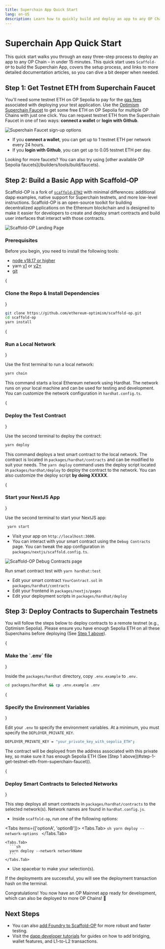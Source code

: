 ```yaml
---
title: Superchain App Quick Start
lang: en-US
description: Learn how to quickly build and deploy an app to any OP Chain using Scaffold-OP.
---
```



# Superchain App Quick Start

This quick start walks you through an easy three-step process to deploy an app to any OP Chain – in under 15 minutes.
This quick start uses `Scaffold-OP` to build the Superchain App, covers the setup process, and links to more detailed documentation articles, so you can dive a bit deeper when needed.

## Step 1: Get Testnet ETH from Superchain Faucet

You'll need some testnet ETH on OP Sepolia to pay for the [gas fees](https://ethereum.org/en/developers/docs/gas/) associated with deploying your test application.
Use the [Optimism Superchain Faucet](https://app.optimism.io/faucet) to get some free ETH on OP Sepolia for multiple OP Chains with just one click.
You can request testnet ETH from the Superchain Faucet in one of two ways: **connect a wallet** or **login with Github**.

<Image src="/img/builders/dapp-developers/quick-start/faucet-markup.png" alt="Superchain Faucet sign-up options" width={500} height={500} />

*   If you **connect a wallet**, you can get up to 1 testnet ETH per network every 24 hours.
*   If you **login with Github**, you can get up to 0.05 testnet ETH per day.

<Callout>
  Looking for more faucets?
  You can also try using [other available OP Sepolia faucets](/builders/tools/build/faucets).
</Callout>

## Step 2: Build a Basic App with Scaffold-OP

Scaffold-OP is a fork of [`scaffold-ETH2`](https://docs.scaffoldeth.io/) with minimal differences: additional dapp examples, native support for Superchain testnets, and more low-level instructions.
Scaffold-OP is an open-source toolkit for building decentralized applications on the Ethereum blockchain and is designed to make it easier for developers to create and deploy smart contracts and
build user interfaces that interact with those contracts.

<Image src="/img/builders/dapp-developers/quick-start/scaffold-op.png" alt="Scaffold-OP Landing Page" width={600} height={500} />

### Prerequisites

Before you begin, you need to install the following tools:

*   [node v18.17 or higher](https://nodejs.org/en/download/)
*   yarn [v1](https://classic.yarnpkg.com/en/docs/install/) or [v2+](https://yarnpkg.com/getting-started/install)
*   [git](https://git-scm.com/downloads)

<Steps>
  {<h3>Clone the Repo & Install Dependencies</h3>}

  ```sh
  git clone https://github.com/ethereum-optimism/scaffold-op.git
  cd scaffold-op
  yarn install
  ```

  {<h3>Run a Local Network</h3>}

  Use the first terminal to run a local network:

  ```sh
  yarn chain
  ```

  This command starts a local Ethereum network using Hardhat. The network runs on your local machine and can be used for testing and development.
  You can customize the network configuration in `hardhat.config.ts`.

  {<h3>Deploy the Test Contract</h3>}

  Use the second terminal to deploy the contract:

  ```sh
  yarn deploy
  ```

  This command deploys a test smart contract to the local network. The contract is located in `packages/hardhat/contracts` and can be modified to suit your needs.
  The `yarn deploy` command uses the deploy script located in `packages/hardhat/deploy` to deploy the contract to the network. You can also customize the deploy script **by doing XXXXX**.

  {<h3>Start your NextJS App</h3>}

  Use the second terminal to start your NextJS app:

  ```sh
   yarn start
  ```

  *   Visit your app on `http://localhost:3000`.
  *   You can interact with your smart contract using the `Debug Contracts` page. You can tweak the app configuration in `packages/nextjs/scaffold.config.ts`.

  <Image src="/img/builders/dapp-developers/quick-start/scaffold-op2.png" alt="Scaffold-OP Debug Contracts page" width={600} height={500} />

  Run smart contract test with `yarn hardhat:test`

  *   Edit your smart contract `YourContract.sol` in `packages/hardhat/contracts`
  *   Edit your frontend in `packages/nextjs/pages`
  *   Edit your deployment scripts in `packages/hardhat/deploy`
</Steps>

## Step 3: Deploy Contracts to Superchain Testnets

You will follow the steps below to deploy contracts to a remote testnet (e.g., Optimism Sepolia).
Please ensure you have enough Sepolia ETH on all these Superchains before deploying (See [Step 1 above](#step-1-get-testnet-eth-from-superchain-faucet)).

<Steps>
  {<h3>Make the `.env` file</h3>}

  Inside the `packages/hardhat` directory, copy `.env.example` to `.env.`

  ```sh
  cd packages/hardhat && cp .env.example .env
  ```

  {<h3>Specify the Environment Variables</h3>}

  Edit your `.env` to specify the environment variables. At a minimum, you must specify the `DEPLOYER_PRIVATE_KEY`.

  ```sh
  DEPLOYER_PRIVATE_KEY = "your_private_key_with_sepolia_ETH";
  ```

  <Callout type="warning">
    The contract will be deployed from the address associated with this private key, so make sure it has enough Sepolia ETH (See [Step 1 above](#step-1-get-testnet-eth-from-superchain-faucet)).
  </Callout>

  {<h3>Deploy Smart Contracts to Selected Networks</h3>}

  This step deploys all smart contracts in `packages/hardhat/contracts` to the selected network(s). Network names are found in `hardhat.config.js`.

  *   Inside `scaffold-op`, run one of the following options:

  <Tabs items={['optionA', 'optionB']}>
    <Tabs.Tab>
      ```sh
      yarn deploy --network-options
      ```
    </Tabs.Tab>

    <Tabs.Tab>
      ```sh
      yarn deploy --network networkName
      ```
    </Tabs.Tab>
  </Tabs>

  *   Use spacebar to make your selection(s).

  <Callout type="info">
    If the deployments are successful, you will see the deployment transaction hash on the terminal.
  </Callout>
</Steps>

Congratulations! You now have an OP Mainnet app ready for development, which can also be deployed to more OP Chains! 🎉

## Next Steps

*   You can also [add Foundry to Scaffold-OP](https://github.com/ethereum-optimism/scaffold-op?tab=readme-ov-file#adding-foundry) for more robust and faster testing.
*   Visit the [dapp developer tutorials](overview#tutorials) for guides on how to add bridging, wallet features, and L1-to-L2 transactions.
